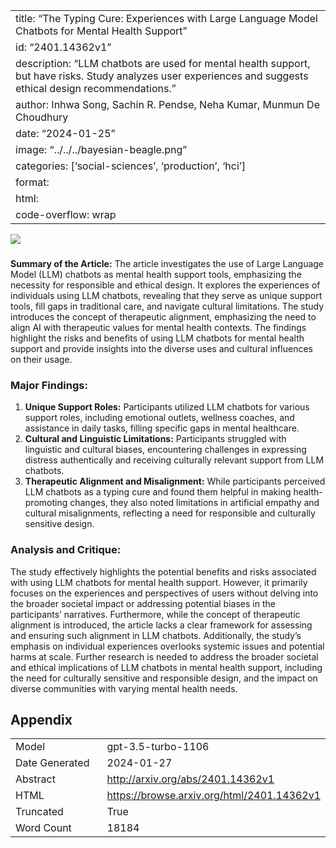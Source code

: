 
---
title: "The Typing Cure: Experiences with Large Language Model Chatbots for Mental Health Support"
id: "2401.14362v1"
description: "LLM chatbots are used for mental health support, but have risks. Study analyzes user experiences and suggests ethical design recommendations."
author: Inhwa Song, Sachin R. Pendse, Neha Kumar, Munmun De Choudhury
date: "2024-01-25"
image: "../../../bayesian-beagle.png"
categories: ['social-sciences', 'production', 'hci']
format:
  html:
    code-overflow: wrap
---

![](None)

###
**Summary of the Article:**
The article investigates the use of Large Language Model (LLM) chatbots as mental health support tools, emphasizing the necessity for responsible and ethical design. It explores the experiences of individuals using LLM chatbots, revealing that they serve as unique support tools, fill gaps in traditional care, and navigate cultural limitations. The study introduces the concept of therapeutic alignment, emphasizing the need to align AI with therapeutic values for mental health contexts. The findings highlight the risks and benefits of using LLM chatbots for mental health support and provide insights into the diverse uses and cultural influences on their usage.

### Major Findings:
1. **Unique Support Roles:** Participants utilized LLM chatbots for various support roles, including emotional outlets, wellness coaches, and assistance in daily tasks, filling specific gaps in mental healthcare.
2. **Cultural and Linguistic Limitations:** Participants struggled with linguistic and cultural biases, encountering challenges in expressing distress authentically and receiving culturally relevant support from LLM chatbots.
3. **Therapeutic Alignment and Misalignment:** While participants perceived LLM chatbots as a typing cure and found them helpful in making health-promoting changes, they also noted limitations in artificial empathy and cultural misalignments, reflecting a need for responsible and culturally sensitive design.

### Analysis and Critique:
The study effectively highlights the potential benefits and risks associated with using LLM chatbots for mental health support. However, it primarily focuses on the experiences and perspectives of users without delving into the broader societal impact or addressing potential biases in the participants' narratives. Furthermore, while the concept of therapeutic alignment is introduced, the article lacks a clear framework for assessing and ensuring such alignment in LLM chatbots. Additionally, the study's emphasis on individual experiences overlooks systemic issues and potential harms at scale. Further research is needed to address the broader societal and ethical implications of LLM chatbots in mental health support, including the need for culturally sensitive and responsible design, and the impact on diverse communities with varying mental health needs.

## Appendix

|          |          |
|----------|----------|
| Model     | gpt-3.5-turbo-1106       |
| Date Generated     | 2024-01-27       |
| Abstract | [http://arxiv.org/abs/2401.14362v1](http://arxiv.org/abs/2401.14362v1)        |
| HTML     | [https://browse.arxiv.org/html/2401.14362v1](https://browse.arxiv.org/html/2401.14362v1)       |
| Truncated       | True       |
| Word Count       | 18184       |